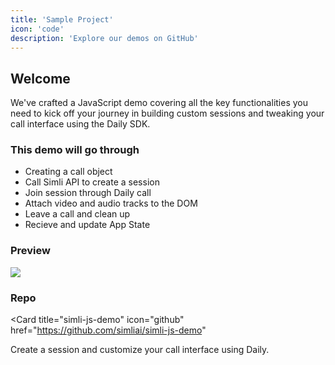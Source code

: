 ```yaml
---
title: 'Sample Project'
icon: 'code'
description: 'Explore our demos on GitHub'
---
```


## Welcome
We've crafted a JavaScript demo covering all the key functionalities you need to kick off your journey in building custom sessions and tweaking your call interface using the Daily SDK.

### This demo will go through
- Creating a call object
- Call Simli API to create a session
- Join session through Daily call
- Attach video and audio tracks to the DOM
- Leave a call and clean up
- Recieve and update App State

### Preview
<Frame>
  <img src="/preview.gif" />
</Frame>

### Repo 
<Card
  title="simli-js-demo"
  icon="github"
  href="https://github.com/simliai/simli-js-demo"
>
  Create a session and customize your call interface using Daily.
</Card>
